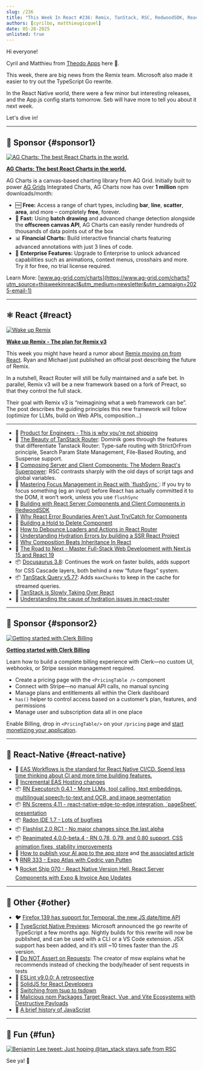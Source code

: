 ```yaml
---
slug: /236
title: "This Week In React #236: Remix, TanStack, RSC, RedwoodSDK, React Router, Docusaurus | EAS Hosting, Executorch, RN Screens, Radon IDE, Flashlist, Reanimated | Temporal TypeScript, ESlint, SolidJS, tsdown..."
authors: [cyrilbo, matthieugicquel]
date: 05-28-2025
unlisted: true
---
```


Hi everyone!

Cyril and Matthieu from [Theodo Apps](https://apps.theodo.com/en?utm_source=thisweekinreact) here 👋.

This week, there are big news from the Remix team. Microsoft also made it easier to try out the TypeScript Go rewrite.

In the React Native world, there were a few minor but interesting releases, and the App.js config starts tomorrow. Seb will have more to tell you about it next week.

Let's dive in!

<!-- truncate -->


<Support />

---

## 💸 Sponsor {#sponsor1}

[![AG Charts: The best React Charts in the world.](/emails/issues/236/adgrid.jpg)](https://www.ag-grid.com/charts?utm_source=thisweekinreact&utm_medium=newsletter&utm_campaign=2025-email-1)

**[AG Charts: The best React Charts in the world.](https://www.ag-grid.com/charts?utm_source=thisweekinreact&utm_medium=newsletter&utm_campaign=2025-email-1)**

AG Charts is a canvas-based charting library from AG Grid. Initially built to power [AG Grids](https://www.ag-grid.com/react-table?utm_source=thisweekinreact&utm_medium=newsletter&utm_campaign=2025-email-1) Integrated Charts, AG Charts now has over **1 million** npm downloads/month:

- 🆓 **Free:** Access a range of chart types, including **bar**, **line**, **scatter**, **area**, and more – completely **free**, forever.
- 🚀 **Fast:** Using **batch drawing** and advanced change detection alongside the **offscreen canvas API**, AG Charts can easily render hundreds of thousands of data points out of the box
- 📊 **Financial Charts:** Build interactive financial charts featuring advanced annotations with just 3 lines of code.
- 🏢 **Enterprise Features:** Upgrade to Enterprise to unlock advanced capabilities such as animations, context menus, crosshairs and more. Try it for free, no trial license required.

Learn More: [www.ag-grid.com/charts](https://www.ag-grid.com/charts?utm_source=thisweekinreact&utm_medium=newsletter&utm_campaign=2025-email-1)

---

## ⚛️ React {#react}

[![Wake up Remix](/emails/issues/236/remix.jpg)](https://remix.run/blog/wake-up-remix)

**[Wake up Remix - The plan for Remix v3](https://remix.run/blog/wake-up-remix)**

This week you might have heard a rumor about [Remix moving on from React](https://x.com/AdamRackis/status/1925646909345058818). Ryan and Michael just published an official post describing the future of Remix.

In a nutshell, React Router will still be fully maintained and a safe bet. In parallel, Remix v3 will be a new framework based on a fork of Preact, so that they control the full stack.

Their goal with Remix v3 is “reimagining what a web framework can be”. The post describes the guiding principles this new framework will follow (optimize for LLMs, build on Web APIs, composition…)

---

- 💸 [Product for Engineers - This is why you're not shipping](https://go.posthog.com/twir-may28)
- 📜 [The Beauty of TanStack Router](https://tkdodo.eu/blog/the-beauty-of-tan-stack-router): Dominik goes through the features that differentiate Tanstack Router: Type-safe routing with StrictOrFrom principle, Search Param State Management, File-Based Routing, and Suspense support.
- 📜 [Composing Server and Client Components: The Modern React's Superpower](https://www.epicreact.dev/composing-server-and-client-components-the-modern-reacts-superpower-08yn9): RSC contrasts sharply with the old days of script tags and global variables.
- 📜 [Mastering Focus Management in React with \`flushSync\`](https://www.epicreact.dev/mastering-focus-management-in-react-with-flush-sync-f5b38): If you try to focus something (eg an input) before React has actually committed it to the DOM, it won’t work, unless you use `flushSync`
- 📜 [Building with React Server Components and Client Components in RedwoodSDK](https://rwsdk.com/blog/react-rsc-redwoodsdk)
- 📜 [Why React Error Boundaries Aren't Just Try/Catch for Components](https://www.epicreact.dev/why-react-error-boundaries-arent-just-try-catch-for-components-i6e2l)
- 📜 [Building a Hold to Delete Component](https://emilkowal.ski/ui/building-a-hold-to-delete-component)
- 📜 [How to Debounce Loaders and Actions in React Router](https://sergiodxa.com/tutorials/debounce-loaders-and-actions-in-react-router)
- 📜 [Understanding Hydration Errors by building a SSR React Project](https://www.propelauth.com/post/understanding-hydration-errors)
- 📜 [Why Composition Beats Inheritance In React](https://thetshaped.dev/p/why-composition-beats-inheritance-react-projects-extensible-components)
- 💸 [The Road to Next - Master Full-Stack Web Development with Next.js 15 and React 19](https://www.road-to-next.com/?utm_source=newsletter&utm_medium=email&utm_campaign=this_week_in_react_1.1)
- 📦 [Docusaurus 3.8](https://docusaurus.io/blog/releases/3.8): Continues the work on faster builds, adds support for CSS Cascade layers, both behind a new “future flags” system.
- 📦 [TanStack Query v5.77](https://github.com/TanStack/query/releases/tag/v5.77.0): Adds `maxChunks` to keep in the cache for streamed queries.
- 🎥 [TanStack is Slowly Taking Over React](https://www.youtube.com/watch?v=u10Zlg_Un8I)
- 🎥 [Understanding the cause of hydration issues in react-router](https://www.epicweb.dev/tips/understanding-the-cause-of-hydration-issues-in-react-router~si4z9)

<SubscribeFormEmbed placement="middle" />

---

## 💸 Sponsor {#sponsor2}

[![Getting started with Clerk Billing](/emails/issues/236/clerk.jpg)](https://go.clerk.com/KfnV7Rj)

**[Getting started with Clerk Billing](https://go.clerk.com/KfnV7Rj)**

Learn how to build a complete billing experience with Clerk—no custom UI, webhooks, or Stripe session management required.

- Create a pricing page with the `<PricingTable />` component
- Connect with Stripe—no manual API calls, no manual syncing
- Manage plans and entitlements all within the Clerk dashboard
- `has()` helper to control access based on a customer’s plan, features, and permissions
- Manage user and subscription data all in one place

Enable Billing, drop in `<PricingTable/>` on your `/pricing` page and [start monetizing your application](https://go.clerk.com/LphCouG).

---

## 📱 React-Native {#react-native}

- 💸 [EAS Workflows is the standard for React Native CI/CD. Spend less time thinking about CI and more time building features.](https://expo.dev/eas/workflows?utm_source=twir+newsletter&utm_medium=email&utm_campaign=twir-workflows&utm_id=TWIR)
- 📜 [Incremental EAS Hosting changes](https://expo.dev/changelog/incremental-eas-hosting-changes)
- 📦 [RN Executorch 0.4.1 \- ​​More LLMs, tool calling, text embeddings, multilingual speech-to-text and OCR, and image segmentation](https://github.com/software-mansion/react-native-executorch/releases/tag/v0.4.1)
- 📦 [RN Screens 4.11 \- react-native-edge-to-edge integration, \`pageSheet\` presentation](https://github.com/software-mansion/react-native-screens/releases/tag/4.11.0)
- 📦 [Radon IDE 1.7 \- Lots of bugfixes](https://github.com/software-mansion/radon-ide/releases/tag/v1.7.0)
- 📦 [Flashlist 2.0 RC1 \- No major changes since the last alpha](https://github.com/Shopify/flash-list/releases/tag/v2.0.0-rc.1)
- 📦 [Reanimated 4.0.0-beta.4 \- RN 0.78, 0.79, and 0.80 support, CSS animation fixes, stability improvements](https://github.com/software-mansion/react-native-reanimated/releases/tag/4.0.0-beta.4)
- 🎥 [How to publish your AI app to the app store](https://www.youtube.com/watch?v=T1akm3DPNus) and [the associated article](https://expo.dev/blog/how-to-get-your-ai-app-to-the-app-store)
- 🎙️ [RNR 333 \- Expo Atlas with Cedric van Putten](https://infinite.red/react-native-radio/rnr-333-expo-atlas-with-cedric-van-putten)
- 🎙️ [Rocket Ship 070 \- React Native Version Hell, React Server Components with Expo & Invoice App Updates](https://share.transistor.fm/s/b04dbb2b)

---

## 🔀 Other {#other}

- **🐦** [Firefox 139 has support for Temporal, the new JS date/time API](https://bsky.app/profile/robpalmer.bsky.social/post/3lq7jrniyn224)
- 📜 [TypeScript Native Previews](https://devblogs.microsoft.com/typescript/announcing-typescript-native-previews/): Microsoft announced the go rewrite of TypeScript a few months ago. Nightly builds for this rewrite will now be published, and can be used with a CLI or a VS Code extension. JSX support has been added, and it’s still \~10 times faster than the JS version.
- 📜 [Do NOT Assert on Requests](https://www.epicweb.dev/do-not-assert-on-requests): The creator of msw explains what he recommends instead of checking the body/header of sent requests in tests
- 📜 [ESLint v9.0.0: A retrospective](https://eslint.org/blog/2025/05/eslint-v9.0.0-retrospective/)
- 📜 [SolidJS for React Developers](https://marmelab.com/blog/2025/05/28/solidjs-for-react-developper.html)
- 📜 [Switching from tsup to tsdown](https://alan.norbauer.com/articles/tsdown-bundler/)
- 📜 [Malicious npm Packages Target React, Vue, and Vite Ecosystems with Destructive Payloads](https://socket.dev/blog/malicious-npm-packages-target-react-vue-and-vite-ecosystems-with-destructive-payloads)
- 📜 [A brief history of JavaScript](https://deno.com/blog/history-of-javascript)

---

## 🤭 Fun {#fun}

[![Benjamin Lee tweet: Just hoping @tan_stack stays safe from RSC](/emails/issues/236/meme.jpg)](https://x.com/Benjamin_D_Lee/status/1926071667345822140)

See ya! 👋
